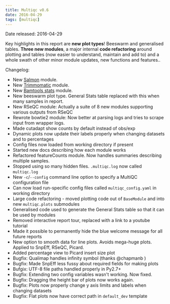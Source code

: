 ```yaml
---
title: Multiqc v0.6
date: 2016-04-29
tags: [multiqc]
---
```


Date released: 2016-04-29

Key highlights in this report are **new plot types**! Beeswarm and generalised tables. **Three new modules**, a major internal **code refactoring** around plotting and tables (now easier to understand, maintain and add to) and a whole swath of other minor module updates, new functions and features..

Changelog:
- New [Salmon](http://combine-lab.github.io/salmon/) module.
- New [Trimmomatic](http://www.usadellab.org/cms/?page=trimmomatic) module.
- New [Bamtools stats](https://github.com/pezmaster31/bamtools) module.
- New beeswarm plot type. General Stats table replaced with this when many samples in report.
- New RSeQC module: Actually a suite of 8 new modules supporting various outputs from RSeQC
- Rewrote bowtie2 module: Now better at parsing logs and tries to scrape input from wrapper logs.
- Made cutadapt show counts by default instead of obs/exp
- Dynamic plots now update their labels properly when changing datasets and to percentages
- Config files now loaded from working directory if present
- Started new docs describing how each module works
- Refactored featureCounts module. Now handles summaries describing multiple samples.
- Stopped using so many hidden files. `.multiqc.log` now called `multiqc.log`
- New `-c`/`--config` command line option to specify a MultiQC configuration file
- Can now load run-specific config files called `multiqc_config.yaml` in working directory
- Large code refactoring - moved plotting code out of `BaseModule` and into new `multiqc.plots` submodules
- Generalised code used to generate the General Stats table so that it can be used by modules
- Removed interactive report tour, replaced with a link to a youtube tutorial
- Made it possible to permanently hide the blue welcome message for all future reports
- New option to smooth data for line plots. Avoids mega-huge plots. Applied to SnpEff, RSeQC, Picard.
- Added percentage view to Picard insert size plot
- Bugfix: Qualimap handles infinity symbol (thanks @chapmanb )
- Bugfix: Made SnpEff less fussy about required fields for making plots
- Bufgix: UTF-8 file paths handled properly in Py2.7+
- Bugfix: Extending two config variables wasn't working. Now fixed.
- Bugfix: Dragging the height bar of plots now works again.
- Bugfix: Plots now properly change y axis limits and labels when changing datasets
- Bugfix: Flat plots now have correct path in `default_dev` template
